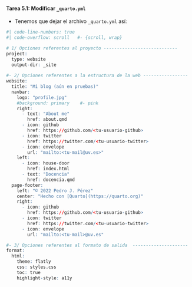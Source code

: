 ::: {.callout-important icon="false"}
#### Tarea 5.1: Modificar `_quarto.yml`

- Tenemos que dejar el archivo `_quarto.yml` así:

```r
#| code-line-numbers: true
#| code-overflow: scroll   #- {scroll, wrap}

# 1/ Opciones referentes al proyecto ----------------------------
project:
  type: website
  output-dir: _site    
 
#- 2/ Opciones referentes a la estructura de la web -----------------
website:
  title: "Mi blog (aún en pruebas)"
  navbar:
    logo: "profile.jpg"
    #background: primary    #- pink
    right:
      - text: "About me"
        href: about.qmd
      - icon: github
        href: https://github.com/<tu-usuario-github>
      - icon: twitter
        href: https://twitter.com/<tu-usuario-twitter>
      - icon: envelope
        url: "mailto:<tu-mail@uv.es>"
    left: 
      - icon: house-door
        href: index.html
      - text: "Docencia"
        href: docencia.qmd
  page-footer:
    left: "© 2022 Pedro J. Pérez"
    center: "Hecho con [Quarto](https://quarto.org)"
    right:
      - icon: github
        href: https://github.com/<tu-usuario-github>
      - icon: twitter
        href: https://twitter.com/<tu-usuario-twitter>
      - icon: envelope
        url: "mailto:<tu-mail>@uv.es"

#- 3/ Opciones referentes al formato de salida  ---------------------
format:
  html:
    theme: flatly  
    css: styles.css
    toc: true
    highlight-style: a11y          
  
```


:::
